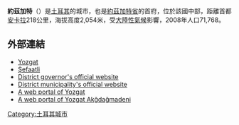 {{Infobox settlement
<!-- See Template:Infobox settlement for additional fields and descriptions -->
| name= 約茲加特
|settlement_type = [[城市|城市]]
| image_skyline           = File:Yozgat Clock Tower 2014-02-11 14-42.JPG
| image_caption           = 約茲加特市中心鐘樓
| image_shield            = Yozgat (Stadt) Wappen 2013-11-30 16-03.jpg
| image_blank_emblem=
| blank_emblem_type=Emblem of Yozgat Municipality
| blank_emblem_size=110px
| pushpin_map=Turkey
| pushpin_map_caption=
| pushpin_map_alt=
| pushpin_mapsize=300px
| coordinates             = {{coord|39|49|15|N|34|48|30|E|format=dms|display=inline,title}}
| subdivision_type        = 國家
| subdivision_name        = {{flag|Turkey}}
| subdivision_type1       = [[土耳其行政區劃|省]]
| subdivision_name1       = [[約茲加特省|約茲加特省]]
| subdivision_type2       = 
| subdivision_name2       = 
| leader_title            = 市長
| leader_name             = Kazım ARSLAN
| leader_title1           = [[Kaymakam|Kaymakam]]
| leader_name1            = 
| area_footnotes          = {{Turkey district areas|SOURCE}}
| area_blank1_title       = 區
| area_blank1_km2         = {{Turkey district areas|Yozgat|Yozgat}}
| elevation_m             = 
| population_footnotes    = {{Turkey district populations|SOURCE|Yozgat}}
| population_urban        = {{Turkey district populations|Yozgat|Yozgat|şehir}}
| population_as_of        = {{Turkey district populations|YEAR}}
| population_blank1_title = 區
| population_blank1       = {{Turkey district populations|Yozgat|Yozgat|toplam}}
| population_density_blank1_km2  = auto
| postal_code_type        = 
| postal_code             = 
| website                 = {{URL| http://www.yozgat.gov.tr | www.yozgat.gov.tr}}
}}
'''約茲加特'''（{{lang-tr|Yozgat}}）是[[土耳其|土耳其]]的城市，也是[[約茲加特省|約茲加特省]]的首府，位於該國中部，距離首都[[安卡拉|安卡拉]]218公里，海拔高度2,054米，受[[大陸性氣候|大陸性氣候]]影響，2008年人口71,768。

==外部連結==
* [https://web.archive.org/web/20120325044241/http://yozgatmuhabir.com/ Yozgat]
* [https://web.archive.org/web/20180309052058/http://sefaatli.net/ Şefaatli]
* [http://www.yozgat.gov.tr/ District governor's official website] {{Wayback|url=http://www.yozgat.gov.tr/ |date=20061215130146 }} {{tr icon}}
* [http://www.yozgat-bld.gov.tr/ District municipality's official website] {{Wayback|url=http://www.yozgat-bld.gov.tr/ |date=20130215104526 }} {{tr icon}}
* [https://web.archive.org/web/20120910123828/http://www.sefaatli.net/ A web portal of Yozgat] {{tr icon}}
* [http://www.akdagmadeni.bel.tr// A web portal of Yozgat Akğdağmadeni] {{Wayback|url=http://www.akdagmadeni.bel.tr// |date=20210125202942 }} {{tr icon}}

{{Turkey-geo-stub}}
[[Category:土耳其城市|Category:土耳其城市]]